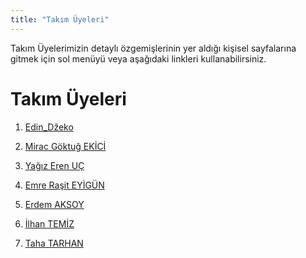 ```yaml
---
title: "Takım Üyeleri"
---
```


Takım Üyelerimizin detaylı özgemişlerinin yer aldığı kişisel sayfalarına gitmek için sol menüyü veya aşağıdaki linkleri kullanabilirsiniz.

# Takım Üyeleri

1.  [Edin_Džeko](/takim/edindzeko.qmd)

2.  [Mirac Göktuğ EKİCİ](/takim/goktug.qmd)

3.  [Yağız Eren UÇ](/takim/yagiz.qmd)

4.  [Emre Raşit EYİGÜN](/takim/emre.qmd)

5.  [Erdem AKSOY](/takim/Erdem_aksoy.qmd)

6.  [İlhan TEMİZ](/takim/ilhan.qmd)

7.  [Taha TARHAN](/takim/taha.qmd)
